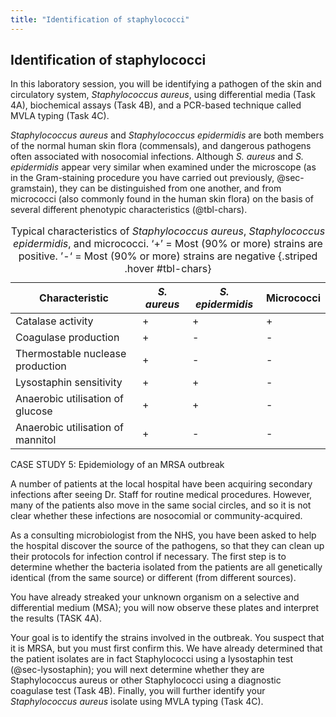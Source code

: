 ```yaml
---
title: "Identification of staphylococci"
---
```


## Identification of staphylococci {#sec-staphylococci}

In this laboratory session, you will be identifying a pathogen of the skin and circulatory system, <i>Staphylococcus aureus</i>, using differential media (Task 4A), biochemical assays (Task 4B), and a PCR-based technique called MVLA typing (Task 4C).

<i>Staphylococcus aureus</i> and <i>Staphylococcus epidermidis</i> are both members of the normal human skin flora (commensals), and dangerous pathogens often associated with nosocomial infections. Although <i>S. aureus</i> and <i>S. epidermidis</i> appear very similar when examined under the microscope (as in the Gram-staining procedure you have carried out previously, @sec-gramstain), they can be distinguished from one another, and from micrococci (also commonly found in the human skin flora) on the basis of several different phenotypic characteristics (@tbl-chars).

| Characteristic | *S. aureus*  | *S. epidermidis*  | Micrococci  |
|--------|--------|--------|--------|
| Catalase activity  | +   | +   | +   |       
| Coagulase production   | +   | -   | -   |
| Thermostable nuclease production | +   | -  | -   |
| Lysostaphin sensitivity | +   | +   | -   |
| Anaerobic utilisation of glucose | +   | +   | -   |
| Anaerobic utilisation of mannitol | +   | -  | -   |
: Typical characteristics of *Staphylococcus aureus*, *Staphylococcus epidermidis*, and micrococci. ‘+’ = Most (90% or more) strains are positive. ‘-‘ = Most (90% or more) strains are negative {.striped .hover #tbl-chars}


::: {.case-study title="Case Study 5"}

CASE STUDY 5: Epidemiology of an MRSA outbreak

A number of patients at the local hospital have been acquiring secondary infections after seeing Dr. Staff for routine medical procedures. However, many of the patients also move in the same social circles, and so it is not clear whether these infections are nosocomial or community-acquired.

As a consulting microbiologist from the NHS, you have been asked to help the hospital discover the source of the pathogens, so that they can clean up their protocols for infection control if necessary. The first step is to determine whether the bacteria isolated from the patients are all genetically identical (from the same source) or different (from different sources).

You have already streaked your unknown organism on a selective and differential medium (MSA); you will now observe these plates and interpret the results (TASK 4A).

Your goal is to identify the strains involved in the outbreak. You suspect that it is MRSA, but you must first confirm this. We have already determined that the patient isolates are in fact Staphylococci using a lysostaphin test (@sec-lysostaphin); you will next determine whether they are Staphylococcus aureus or other Staphylococci using a diagnostic coagulase test (Task 4B). Finally, you will further identify your <i>Staphylococcus aureus</i> isolate using MVLA typing (Task 4C).

:::

